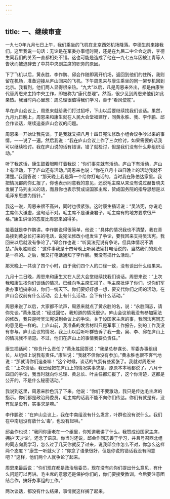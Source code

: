 ```yaml
---
---
---
```

title: 一、继续审查
---



一九七O年九月七日上午，我们乘坐的飞机在北京西郊机场降落。李德生前来接我们。这里我说一句话：无论是在军委办事组时期，还是在九届二中全会之后，李德生同我们的关系一直都相处不错。这也可能是造成了他在一九七五年因被江青等人告状而被迫辞去了中共中央副主席的职务的原因。

下了飞机以后，黄永胜、李作鹏、邱会作随即离开机场，返回到他们的住所，我则留在机场，准备迎接从庐山回来的飞机。下午周恩来与康生乘坐的同一架专机回到北京。我看到，他们两人显得很亲热。“九大”以后，凡是周恩来外出，都是由康生代替周恩来主持中央工作，即被称为“康代总理”。然而，很少见到周恩来他们如此亲热。我当时内心里想：周总理很值得我们学习，善于“看风使舵”。

早在庐山会议上，周恩来就给我们打过招呼，下山以后要继续找我们谈话。果然，九月九日晚上，周恩来和康生就在人民大会堂福建厅，同黄永胜、我、李作鹏、邱会作谈话，继续追查庐山会议的问题。

周恩来一开始让我先谈。于是我就又把八月十四日宪法修改小组会议争吵以来的事情，一一说了一遍。然后我说：“我在庐山会议上作了三次检讨，如果需要的话我可以继续检讨。我在庐山说的话有错误，错了就检讨，但是我们没有什么非组织活动。”

听了我这话，康生鼓着眼睛盯着我说：“你们事先就有活动。庐山下有活动，庐山上有活动，下了庐山还有活动。”周恩来也说：“你在八月十四日晚上的活动我就不清楚。”我回答说：“那天晚上我是第一个给你打电话的，当时我在陈伯达家里。我把情况都向你汇报了，你也表示同意我的意见，还说毛主席从来没有说过赫鲁晓夫发展了马列主义的话，而且你也表示赞成设国家主席，赞成国务院的指导思想是以毛泽东思想为指针。”

我这一说，周恩来很不高兴，同时也很紧张。这时康生插话说：“吴法宪，你说毛主席伟大谦虚，这句话不对。毛主席不是谦谦君子，毛主席有的地方要求很严格。”康生讲话的态度比周恩来凶得多。

接着就是李作鹏讲。李作鹏说得很简单，他说：“具体的情况我也不清楚，我在青岛接到黄总长打来的电话，说宪法修改小组发生了争论，要我回来支持吴法宪。我回来以后就没有争论了。”邱会作也说：“听吴法宪说有争论，但具体情况不清楚。”黄永胜则说：“这件事我是十四号晚上听吴法宪打电话说的，当然我们的观点是一样的。之后，我又打电话通知了李作鹏。我没有搞什么活动。”

那天晚上一共谈了四个小时，由于我们四个人的口径一致，没有谈出什么结果来。

九月十二日晚，周恩来和康生又在人民大会堂继续找我们谈话。周恩来说：“上次我和康生找你们谈话的情况，已经向毛主席汇报了。毛主席批评了你们，说你们军委办事组搞宗派，你们一统天下。你们要好好想一想，要交代你们之间的活动，在庐山会议前有什么活动，会上有什么活动，会下有什么活动。”

周恩来说了以后，大家都不吭声，周恩来就点了黄永胜的名，说：“永胜同志，请你先谈。”黄永胜说：“经过回忆，我知道的情况很少。庐山会议前我没有参加宪法的修改，我只是听吴法宪说到会议上的争论。关于设国家主席的事，我同法宪同志的意见是一样的。上庐山前，我准备的发言材料只是军事工作报告，别的工作我没有参与。庐山会议的情况，我上山以后听叶群告诉了我一些，吴、李、邱在庐山上的情况我不清楚。不过，他们在庐山上的事情我要负责任。”

康生插话问：“你负什么责任？”黄永胜回答说：“我是总参谋长、军委办事组组长，从组织上说我有责任。”康生说：“我就不信你没有参加。”黄永胜也很不客气地说：“那就请你们追查嘛！”这个时候，谈话的气氛有些紧张了。我就对周恩来说：“上次谈话，我已经把在庐山上的情况实事求是、原原本本地都说了。八月十四日的争论，我当时就向你总理、黄总长、叶主任都汇报了，这个你清楚，这都是公开的，不是什么秘密活动。”

我说到这里，周恩来脸色沉了下来。他说：“你们不要激动，我只是传达毛主席的指示。你们都是政治局委员，毛主席的话我不能不向你们传达。你们有就是有，没有就是没有，实事求是嘛。”

李作鹏说：“在庐山会议上，我在中南组没有什么发言，叶群也没有说什么。我们在中南组没有放什么‘毒’，也没有起哄。”

邱会作也说：“我同你康老在一个组里，你知道我讲了什么。我赞成设国家主席，拥护‘天才论’，还念了语录。你当时还说，邱会作同志善于学习，并且号召西北组的同志向我学习，怎么过了几天你就反了过来，说我邱会作怎么不对，你怎么这样两个态度？”康生一听就火了：“你念了语录很好，但是你说的错话我没有同意吧？”这样，他们两个人就争论了起来。

周恩来最后说：“你们现在都是政治局委员，现在没有向你们提出什么意见，有什么问题可以再讲。毛主席的意思还是保护你们的，你们要接受教训，今后要注意团结合作，搞好办事组的工作。”

两次谈话，都没有什么结果，事情就这样搁了起来。